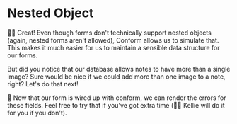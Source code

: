 # Nested Object

<EpicVideo url="https://www.epicweb.dev/workshops/professional-web-forms/complex-structures/grouping-and-managing-related-fields-in-form-objects/solution" />

👨‍💼 Great! Even though forms don't technically support nested objects (again,
nested forms aren't allowed), Conform allows us to simulate that. This makes it
much easier for us to maintain a sensible data structure for our forms.

But did you notice that our database allows notes to have more than a single
image? Sure would be nice if we could add more than one image to a note, right?
Let's do that next!

💯 Now that our form is wired up with conform, we can render the errors for
these fields. Feel free to try that if you've got extra time (🧝‍♂️ Kellie will
do it for you if you don't).
